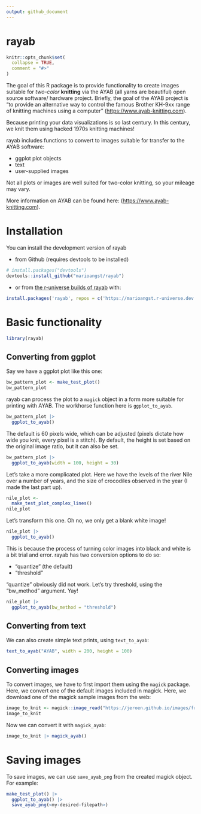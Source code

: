 ```yaml
---
output: github_document
---
```


# rayab

```r
knitr::opts_chunk$set(
  collapse = TRUE,
  comment = "#>"
)
```

The goal of this R package is to provide functionality to create images suitable for *two-color* **knitting** via the AYAB (all yarns are beautiful) open source software/ hardware project. Briefly, the goal of the AYAB project is "to provide an alternative way to control the famous Brother KH-9xx range of knitting machines using a computer" ([https://www.ayab-knitting.com](https://www.ayab-knitting.com)).

Because printing your data visualizations is so last century. In this century, we knit them using hacked 1970s knitting machines!

rayab includes functions to convert to images suitable for transfer to the AYAB software:

- ggplot plot objects
- text
- user-supplied images

Not all plots or images are well suited for two-color knitting, so your mileage may vary.

More information on AYAB can be found here: ([https://www.ayab-knitting.com](https://www.ayab-knitting.com)). 

# Installation

You can install the development version of rayab 

- from Github (requires devtools to be installed)

```r
# install.packages("devtools")
devtools::install_github("marioangst/rayab")
```

- or from [the r-universe builds of rayab](https://marioangst.r-universe.dev/rayab) with:

```r
install.packages('rayab', repos = c('https://marioangst.r-universe.dev', 'https://cloud.r-project.org'))
```

# Basic functionality

```r
library(rayab)
```

## Converting from ggplot

Say we have a ggplot plot like this one:

```r
bw_pattern_plot <- make_test_plot()
bw_pattern_plot
```

rayab can process the plot to a `magick` object in a form more suitable for printing with AYAB.
The workhorse function here is `ggplot_to_ayab`.

```r
bw_pattern_plot |> 
  ggplot_to_ayab()
```

The default is 60 pixels wide, which can be adjusted (pixels dictate how wide you knit, every pixel is a stitch). 
By default, the height is set based on the original image ratio, but it can also be set.

```r
bw_pattern_plot |> 
  ggplot_to_ayab(width = 100, height = 30)
```

Let's take a more complicated plot. Here we have the levels of the river Nile over a number of years, and the size of crocodiles observed in the year (I made the last part up).

```r
nile_plot <-
  make_test_plot_complex_lines()
nile_plot
```

Let's transform this one. Oh no, we only get a blank white image!

```r
nile_plot |> 
  ggplot_to_ayab()
```

This is because the process of turning color images into black and white is a bit trial and error. rayab has two conversion options to do so:

- "quantize" (the default)
- "threshold"

"quantize" obviously did not work. Let's try threshold, using the "bw_method" argument. Yay!

```r
nile_plot |> 
  ggplot_to_ayab(bw_method = "threshold")
```

## Converting from text

We can also create simple text prints, using `text_to_ayab`:

```r
text_to_ayab("AYAB", width = 200, height = 100)
```

## Converting images

To convert images, we have to first import them using the `magick` package. Here, we convert one of the default images included in magick.
Here, we download one of the magick sample images from the web:

```r
image_to_knit <- magick::image_read("https://jeroen.github.io/images/frink.png")
image_to_knit
```

Now we can convert it with `magick_ayab`:

```r
image_to_knit |> magick_ayab()
```

# Saving images

To save images, we can use `save_ayab_png` from the created magick object. For example:

```r
make_test_plot() |>
  ggplot_to_ayab() |> 
  save_ayab_png(<my-desired-filepath>)
```
